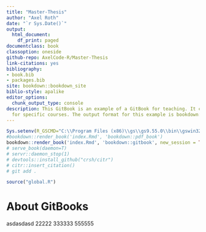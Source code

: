 ```yaml
--- 
title: "Master-Thesis"
author: "Axel Roth"
date: "`r Sys.Date()`"
output:
  html_document:
    df_print: paged
documentclass: book
classoption: oneside
github-repo: AxelCode-R/Master-Thesis
link-citations: yes
bibliography:
- book.bib
- packages.bib
site: bookdown::bookdown_site
biblio-style: apalike
editor_options:
  chunk_output_type: console
description: This GitBook is an example of a GitBook for teaching. It can be adapted
  for specific courses. The output format for this example is bookdown::gitbook.
---
```

```r
Sys.setenv(R_GSCMD="C:\\Program Files (x86)\\gs\\gs9.55.0\\bin\\gswin32.exe")
#bookdown::render_book('index.Rmd', 'bookdown::pdf_book')
bookdown::render_book('index.Rmd', 'bookdown::gitbook', new_session = TRUE)
# serve_book(daemon=T)
# servr::daemon_stop(1)
# devtools::install_github("crsh/citr")
# citr::insert_citation()
# git add .

source("global.R")
```

# About GitBooks
asdasdasd
22222
333333
555555
